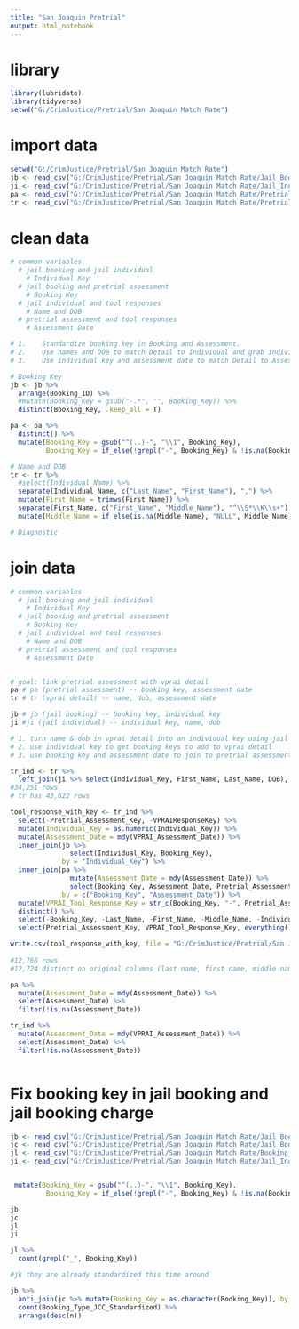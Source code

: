 ---
title: "San Joaquin Pretrial"
output: html_notebook
---

# library
```{r setup}
library(lubridate)
library(tidyverse)
setwd("G:/CrimJustice/Pretrial/San Joaquin Match Rate")
```

# import data
```{r}
setwd("G:/CrimJustice/Pretrial/San Joaquin Match Rate")
jb <- read_csv("G:/CrimJustice/Pretrial/San Joaquin Match Rate/Jail_Booking1.24.2022.csv", col_types = "c")
ji <- read_csv("G:/CrimJustice/Pretrial/San Joaquin Match Rate/Jail_Individual1.24.2022.csv", col_types = "c")
pa <- read_csv("G:/CrimJustice/Pretrial/San Joaquin Match Rate/Pretrial_Assessment1.24.2022.csv", col_types = "c")
tr <- read_csv("G:/CrimJustice/Pretrial/San Joaquin Match Rate/Pretrial_VPRAI_Tool_Responses_Details1.24.2022.csv", col_types = "c")


```

# clean data
```{r}
# common variables
  # jail booking and jail individual
    # Individual Key
  # jail booking and pretrial assessment
    # Booking Key
  # jail individual and tool responses
    # Name and DOB
  # pretrial assessment and tool responses
    # Assessment Date

# 1.	Standardize booking key in Booking and Assessment.
# 2.	Use names and DOB to match Detail to Individual and grab individual key from Individual and booking key from Booking to put into Detail.
# 3.	Use individual key and assessment date to match Detail to Assessment.

# Booking Key
jb <- jb %>%
  arrange(Booking_ID) %>%
  #mutate(Booking_Key = gsub("-.*", "", Booking_Key)) %>%
  distinct(Booking_Key, .keep_all = T)

pa <- pa %>%
  distinct() %>%
  mutate(Booking_Key = gsub("^(..)-", "\\1", Booking_Key),
         Booking_Key = if_else(!grepl("-", Booking_Key) & !is.na(Booking_Key), paste0(Booking_Key, "-00"), Booking_Key))

# Name and DOB
tr <- tr %>%
  #select(Individual_Name) %>%
  separate(Individual_Name, c("Last_Name", "First_Name"), ",") %>%
  mutate(First_Name = trimws(First_Name)) %>%
  separate(First_Name, c("First_Name", "Middle_Name"), "^\\S*\\K\\s+") %>%
  mutate(Middle_Name = if_else(is.na(Middle_Name), "NULL", Middle_Name))

# Diagnostic
```

# join data
```{r}
# common variables
  # jail booking and jail individual
    # Individual Key
  # jail booking and pretrial assessment
    # Booking Key
  # jail individual and tool responses
    # Name and DOB
  # pretrial assessment and tool responses
    # Assessment Date


# goal: link pretrial assessment with vprai detail
pa # pa (pretrial assessment) -- booking key, assessment date
tr # tr (vprai detail) -- name, dob, assessment date

jb # jb (jail booking) -- booking key, individual key
ji #ji (jail individual) -- individual key, name, dob

# 1. turn name & dob in vprai detail into an individual key using jail individual
# 2. use individual key to get booking keys to add to vprai detail
# 3. use booking key and assessment date to join to pretrial assessment

tr_ind <- tr %>%
  left_join(ji %>% select(Individual_Key, First_Name, Last_Name, DOB), by = c("First_Name", "Last_Name", "Individual_DOB" = "DOB"))
#34,251 rows
# tr has 43,622 rows

tool_response_with_key <- tr_ind %>%
  select(-Pretrial_Assessment_Key, -VPRAIResponseKey) %>%
  mutate(Individual_Key = as.numeric(Individual_Key)) %>%
  mutate(Assessment_Date = mdy(VPRAI_Assessment_Date)) %>%
  inner_join(jb %>% 
               select(Individual_Key, Booking_Key), 
             by = "Individual_Key") %>%
  inner_join(pa %>% 
               mutate(Assessment_Date = mdy(Assessment_Date)) %>% 
               select(Booking_Key, Assessment_Date, Pretrial_Assessment_Key), 
             by = c("Booking_Key", "Assessment_Date")) %>%
  mutate(VPRAI_Tool_Response_Key = str_c(Booking_Key, "-", Pretrial_Assessment_Key)) %>%
  distinct() %>%
  select(-Booking_Key, -Last_Name, -First_Name, -Middle_Name, -Individual_DOB, -VPRAI_Assessment_Date, -Individual_Key, -Assessment_Date) %>%
  select(Pretrial_Assessment_Key, VPRAI_Tool_Response_Key, everything())

write.csv(tool_response_with_key, file = "G:/CrimJustice/Pretrial/San Joaquin Match Rate/san joaquin vprai tool response detail corrected 5.25.22.csv")
  
#12,766 rows
#12,724 distinct on original columns (last name, first name, middle name, individual dob, vprai assessment date)
```


```{r}
pa %>%
  mutate(Assessment_Date = mdy(Assessment_Date)) %>%
  select(Assessment_Date) %>%
  filter(!is.na(Assessment_Date))

tr_ind %>%
  mutate(Assessment_Date = mdy(VPRAI_Assessment_Date)) %>%
  select(Assessment_Date) %>%
  filter(!is.na(Assessment_Date))



```
# Fix booking key in jail booking and jail booking charge
```{r}
jb <- read_csv("G:/CrimJustice/Pretrial/San Joaquin Match Rate/Jail_Booking.csv", col_types = "c")
jc <- read_csv("G:/CrimJustice/Pretrial/San Joaquin Match Rate/Jail_Booking_Charge.csv", col_types = "c")
jl <- read_csv("G:/CrimJustice/Pretrial/San Joaquin Match Rate/Booking_Case_Link.csv", col_types = "c")
ji <- read_csv("G:/CrimJustice/Pretrial/San Joaquin Match Rate/Jail_Individual.csv", col_types = "c")


 mutate(Booking_Key = gsub("^(..)-", "\\1", Booking_Key),
         Booking_Key = if_else(!grepl("-", Booking_Key) & !is.na(Booking_Key), paste0(Booking_Key, "-00"), Booking_Key))

jb
jc
jl
ji

jl %>%
  count(grepl("_", Booking_Key))

#jk they are already standardized this time around

jb %>%
  anti_join(jc %>% mutate(Booking_Key = as.character(Booking_Key)), by = "Booking_Key") %>%
  count(Booking_Type_JCC_Standardized) %>%
  arrange(desc(n))
```

